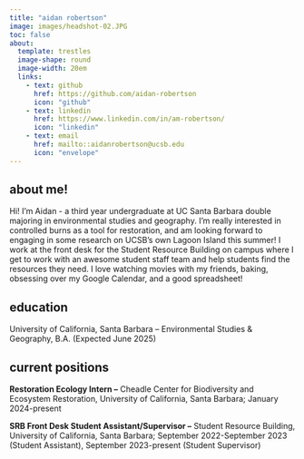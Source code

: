 ```yaml
---
title: "aidan robertson"
image: images/headshot-02.JPG
toc: false
about:
  template: trestles
  image-shape: round
  image-width: 20em
  links: 
    - text: github
      href: https://github.com/aidan-robertson
      icon: "github"
    - text: linkedin
      href: https://www.linkedin.com/in/am-robertson/
      icon: "linkedin"
    - text: email
      href: mailto::aidanrobertson@ucsb.edu
      icon: "envelope"
---
```


## about me!

Hi! I'm Aidan - a third year undergraduate at UC Santa Barbara double majoring in environmental studies and geography. I'm really interested in controlled burns as a tool for restoration, and am looking forward to engaging in some research on UCSB's own Lagoon Island this summer! I work at the front desk for the Student Resource Building on campus where I get to work with an awesome student staff team and help students find the resources they need. I love watching movies with my friends, baking, obsessing over my Google Calendar, and a good spreadsheet!

## education

University of California, Santa Barbara – Environmental Studies & Geography, B.A. (Expected June 2025)

## current positions

**Restoration Ecology Intern –** Cheadle Center for Biodiversity and Ecosystem Restoration, University of California, Santa Barbara; January 2024-present

**SRB Front Desk Student Assistant/Supervisor –** Student Resource Building, University of California, Santa Barbara; September 2022-September 2023 (Student Assistant), September 2023-present (Student Supervisor)
